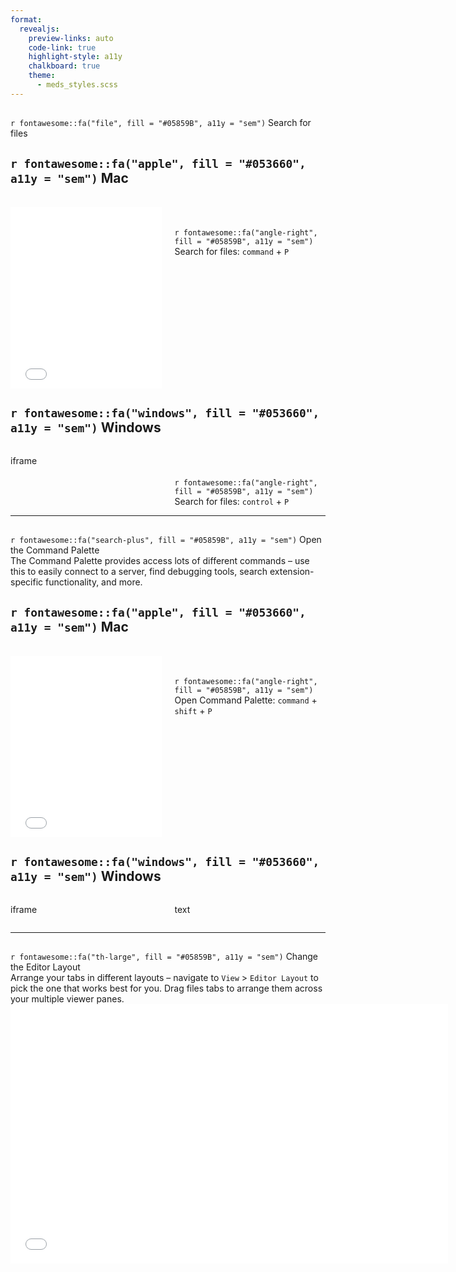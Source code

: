 ```yaml
---
format: 
  revealjs:
    preview-links: auto
    code-link: true
    highlight-style: a11y
    chalkboard: true
    theme: 
      - meds_styles.scss
---
```


## {#file-search data-menu-title="Search files"}

<div class = "slide-title">`r fontawesome::fa("file", fill = "#05859B", a11y = "sem")` Search for files</div>

::: {.panel-tabset}
## `r fontawesome::fa("apple", fill = "#053660", a11y = "sem")` Mac
:::: {.columns}
::: {.column width="50%"}
<br>
<center><iframe width="550" height="290" src="media/mp4/VSCode_open_file.mp4" frameborder="0" allow="accelerometer; autoplay; encrypted-media; gyroscope; picture-in-picture" allowfullscreen></iframe></center>
:::
::: {.column width="50%"}
<br>
<br>
<br>
<div class = "body-text">`r fontawesome::fa("angle-right", fill = "#05859B", a11y = "sem")` Search for files: `command` + `P`</div>
:::
::::

## `r fontawesome::fa("windows", fill = "#053660", a11y = "sem")` Windows
:::: {.columns}
::: {.column width="50%"}
iframe
:::
::: {.column width="50%"}
<br>
<br>
<br>
<div class = "body-text">`r fontawesome::fa("angle-right", fill = "#05859B", a11y = "sem")` Search for files: `control` + `P`</div>
:::
::::
:::

---

## {#VSCode-command-palette data-menu-title="Command Palette"}

<div class = "slide-title">`r fontawesome::fa("search-plus", fill = "#05859B", a11y = "sem")` Open the Command Palette</div>

<div class = "body-text topbr">The Command Palette provides access lots of different commands -- use this to easily connect to a server, find debugging tools, search extension-specific functionality, and more.</div>

::: {.panel-tabset}
## `r fontawesome::fa("apple", fill = "#053660", a11y = "sem")` Mac
:::: {.columns}
::: {.column width="50%"}
<br>
<center><iframe width="550" height="290" src="media/mp4/command_palette.mp4" frameborder="0" allow="accelerometer; autoplay; encrypted-media; gyroscope; picture-in-picture" allowfullscreen></iframe></center>
:::
::: {.column width="50%"}
<br>
<br>
<br>
<div class = "body-text">`r fontawesome::fa("angle-right", fill = "#05859B", a11y = "sem")` Open Command Palette: `command` + `shift` + `P`</div>
:::
::::

## `r fontawesome::fa("windows", fill = "#053660", a11y = "sem")` Windows
:::: {.columns}
::: {.column width="50%"}
iframe
:::
::: {.column width="50%"}
text
:::
::::
:::

---

## {#arrange-panels data-menu-title="Editor Layout"}

<div class = "slide-title">`r fontawesome::fa("th-large", fill = "#05859B", a11y = "sem")` Change the Editor Layout</div>

<div class = "body-text topbr">Arrange your tabs in different layouts -- navigate to `View` > `Editor Layout` to pick the one that works best for you. Drag files tabs to arrange them across your multiple viewer panes.</div> 

<center><iframe width="700" height="415" src="media/mp4/grid.mp4" frameborder="0" allow="accelerometer; autoplay; encrypted-media; gyroscope; picture-in-picture" allowfullscreen></iframe></center>
